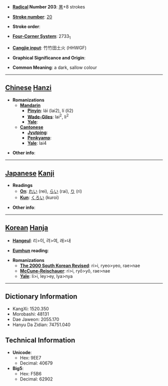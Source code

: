 * '''[[Wiktionary:Chinese radical index| Radical]] Number 203''': [[Wiktionary:Chinese radical index 黑|黑]]+8 strokes

* '''[[Wiktionary:Chinese total strokes index|Stroke number]]''': [[Wiktionary:Chinese total strokes index 20|20]]

* '''Stroke order''': 

* '''[[Wiktionary:Chinese four corner index|Four-Corner System]]''': 2733<sub>1</sub>

* '''[[Wiktionary:Chinese Cangjie index|Cangjie input]]''': 竹竹田土火 (HHWGF)

* '''Graphical Significance and Origin''': 

* '''Common Meaning''': a dark, sallow colour

----

== [[Chinese]] [[Hanzi]] ==

* '''Romanizations'''
** '''[[Mandarin]]'''
*** '''[[Pinyin]]''': lái (lai2), lí (li2)
*** '''[[Wade-Giles]]''': lai<sup>2</sup>, li<sup>2</sup>
*** '''[[Yale]]''': 
** '''[[Cantonese]]'''
*** '''[[Jyutping]]''':
*** '''[[Penkyamp]]''': 
*** '''[[Yale]]''': lai4

* '''Other info''': 

----

== [[Japanese]] [[Kanji]] ==

* '''Readings'''
** '''[[On]]''': [[れい]] (rei), [[らい]] (rai), [[り]] (ri)
** '''[[Kun]]''': [[くろい]] (kuroi)

* '''Other info''':  

----

== [[Korean]] [[Hanja]] ==

* '''[[Hangeul]]''': 리>이, 려>여, 래>내

* '''[[Eumhun]] reading''': 

* '''Romanizations'''
** '''[[The 2000 South Korean Revised Romanization|The 2000 South Korean Revised]]''': ri>i, ryeo>yeo, rae>nae
** '''[[McCune-Reischauer]]''': ri>i, ryŏ>yŏ, rae>nae
** '''[[Yale]]''': li>i, ley>ey, lya>nya

----

== Dictionary Information ==

* KangXi: 1520.350
* Morobashi: 48131
* Dae Jaweon: 2055.170
* Hanyu Da Zidian: 74751.040

== Technical Information ==

* '''Unicode''':
** Hex: 9EE7
** Decimal: 40679
* '''Big5''':
** Hex: F5B6
** Decimal: 62902